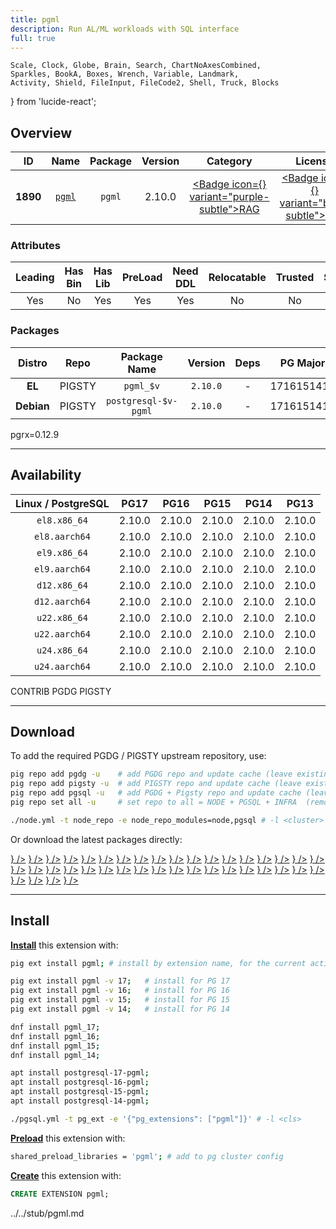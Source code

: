 ```yaml
---
title: pgml
description: Run AL/ML workloads with SQL interface
full: true
---
```


    Scale, Clock, Globe, Brain, Search, ChartNoAxesCombined,
    Sparkles, BookA, Boxes, Wrench, Variable, Landmark,
    Activity, Shield, FileInput, FileCode2, Shell, Truck, Blocks
} from 'lucide-react';

## Overview

| <TooltipIconButton tooltip="Extension unique identifier" side="top">ID</TooltipIconButton> | <TooltipIconButton tooltip="Extension name" side="top">Name</TooltipIconButton> | <TooltipIconButton tooltip="Package name for installation" side="top">Package</TooltipIconButton> | <TooltipIconButton tooltip="Latest available extension version" side="top">Version</TooltipIconButton> | <TooltipIconButton tooltip="Extension category" side="top">Category</TooltipIconButton> | <TooltipIconButton tooltip="Open source license" side="top">License</TooltipIconButton> | <TooltipIconButton tooltip="Programming language" side="top">Lang</TooltipIconButton> |
|:--------:|:--------:|:----------:|:--------------:|:---------------------------------------:|:------------------------------------------------------:|:----:|
| **1890** | [`pgml`](https://github.com/postgresml/postgresml) | `pgml` | 2.10.0 | <a href="/ext/rag" className="no-underline"><Badge icon={<Brain />} variant="purple-subtle">RAG</Badge></a> | <a href="/ext/list/license#mit" className="no-underline"><Badge icon={<Scale />} variant="blue-subtle">MIT</Badge></a> | <a href="/ext/list/lang#rust"><Badge icon={<FileCode2 />} variant="amber-subtle">Rust</Badge></a> |

### Attributes

| <TooltipIconButton tooltip="The Primary Leading extension in the Package" side="top">Leading</TooltipIconButton> | <TooltipIconButton tooltip="Contains binary utils" side="top">Has Bin</TooltipIconButton> | <TooltipIconButton tooltip="Contains .so shared library files" side="top">Has Lib</TooltipIconButton> | <TooltipIconButton tooltip="Requires preloading via shared_preload_libraries" side="top">PreLoad</TooltipIconButton> | <TooltipIconButton tooltip="Requires CREATE EXTENSION DDL command" side="top">Need DDL</TooltipIconButton> | <TooltipIconButton tooltip="Can be installed in any schema" side="top">Relocatable</TooltipIconButton> | <TooltipIconButton tooltip="Can be created by non-superuser" side="top">Trusted</TooltipIconButton> | <TooltipIconButton tooltip="Schemas used by this extension" side="top">Schemas</TooltipIconButton> |
|:-------:|:-------:|:-------:|:-------:|:--------:|:-----------:|:-------:|:-------:|
| Yes | No | Yes | Yes | Yes | No | No | `pgml` |

### Packages

| <TooltipIconButton tooltip="Linux distribution family, EL or Debian" side="top">Distro</TooltipIconButton> | <TooltipIconButton tooltip="Package repository" side="top">Repo</TooltipIconButton> | <TooltipIconButton tooltip="The RPM/DEB Package Name Pattern (replace $v with real pg major)" side="top">Package Name</TooltipIconButton> | <TooltipIconButton tooltip="Latest package version" side="top">Version</TooltipIconButton> | <TooltipIconButton tooltip="RPM/DEB Package dependencies" side="top">Deps</TooltipIconButton> | <TooltipIconButton tooltip="Available in these PostgreSQL Major Versions" side="top">PG Major</TooltipIconButton> |
|:----------:|:--------:|:------------------------:|:-----------:|:------------:|:------------------:|
|   **EL**   | <Badge variant="amber-subtle"><span className="font-bold">PIGSTY</span></Badge> | `pgml_$v` | `2.10.0` | - | <Badge variant="green-subtle">17</Badge><Badge variant="green-subtle">16</Badge><Badge variant="green-subtle">15</Badge><Badge variant="green-subtle">14</Badge><Badge variant="green-subtle">13</Badge> |
| **Debian** | <Badge variant="amber-subtle"><span className="font-bold">PIGSTY</span></Badge> | `postgresql-$v-pgml` | `2.10.0` | - | <Badge variant="green-subtle">17</Badge><Badge variant="green-subtle">16</Badge><Badge variant="green-subtle">15</Badge><Badge variant="green-subtle">14</Badge><Badge variant="red-subtle">13</Badge> |


<Callout title="Comments" type="info">
    pgrx=0.12.9
</Callout>


------

## Availability

| <TooltipIconButton tooltip="Linux Distro Arch / PostgreSQL Major Version" side="top">Linux / PostgreSQL </TooltipIconButton> | **PG17** | **PG16** | **PG15** | **PG14** | <span className="text-red-500">**PG13**</span> |
|:-----:|:-----:|:-----:|:-----:|:-----:|:-----:|
| `el8.x86_64` | <Badge variant="amber-subtle">2.10.0</Badge> | <Badge variant="amber-subtle">2.10.0</Badge> | <Badge variant="amber-subtle">2.10.0</Badge> | <Badge variant="amber-subtle">2.10.0</Badge> | <Badge variant="amber-subtle">2.10.0</Badge> |
| `el8.aarch64` | <Badge variant="amber-subtle">2.10.0</Badge> | <Badge variant="amber-subtle">2.10.0</Badge> | <Badge variant="amber-subtle">2.10.0</Badge> | <Badge variant="amber-subtle">2.10.0</Badge> | <Badge variant="amber-subtle">2.10.0</Badge> |
| `el9.x86_64` | <Badge variant="amber-subtle">2.10.0</Badge> | <Badge variant="amber-subtle">2.10.0</Badge> | <Badge variant="amber-subtle">2.10.0</Badge> | <Badge variant="amber-subtle">2.10.0</Badge> | <Badge variant="amber-subtle">2.10.0</Badge> |
| `el9.aarch64` | <Badge variant="amber-subtle">2.10.0</Badge> | <Badge variant="amber-subtle">2.10.0</Badge> | <Badge variant="amber-subtle">2.10.0</Badge> | <Badge variant="amber-subtle">2.10.0</Badge> | <Badge variant="amber-subtle">2.10.0</Badge> |
| `d12.x86_64` | <Badge variant="amber-subtle">2.10.0</Badge> | <Badge variant="amber-subtle">2.10.0</Badge> | <Badge variant="amber-subtle">2.10.0</Badge> | <Badge variant="amber-subtle">2.10.0</Badge> | <Badge variant="amber-subtle">2.10.0</Badge> |
| `d12.aarch64` | <Badge variant="amber-subtle">2.10.0</Badge> | <Badge variant="amber-subtle">2.10.0</Badge> | <Badge variant="amber-subtle">2.10.0</Badge> | <Badge variant="amber-subtle">2.10.0</Badge> | <Badge variant="amber-subtle">2.10.0</Badge> |
| `u22.x86_64` | <Badge variant="amber-subtle">2.10.0</Badge> | <Badge variant="amber-subtle">2.10.0</Badge> | <Badge variant="amber-subtle">2.10.0</Badge> | <Badge variant="amber-subtle">2.10.0</Badge> | <Badge variant="amber-subtle">2.10.0</Badge> |
| `u22.aarch64` | <Badge variant="amber-subtle">2.10.0</Badge> | <Badge variant="amber-subtle">2.10.0</Badge> | <Badge variant="amber-subtle">2.10.0</Badge> | <Badge variant="amber-subtle">2.10.0</Badge> | <Badge variant="amber-subtle">2.10.0</Badge> |
| `u24.x86_64` | <Badge variant="amber-subtle">2.10.0</Badge> | <Badge variant="amber-subtle">2.10.0</Badge> | <Badge variant="amber-subtle">2.10.0</Badge> | <Badge variant="amber-subtle">2.10.0</Badge> | <Badge variant="amber-subtle">2.10.0</Badge> |
| `u24.aarch64` | <Badge variant="amber-subtle">2.10.0</Badge> | <Badge variant="amber-subtle">2.10.0</Badge> | <Badge variant="amber-subtle">2.10.0</Badge> | <Badge variant="amber-subtle">2.10.0</Badge> | <Badge variant="amber-subtle">2.10.0</Badge> |

<Badge variant="green-subtle"><span className="font-black">CONTRIB</span></Badge> <Badge variant="blue-subtle"><span className="font-black">PGDG</span></Badge> <Badge variant="amber-subtle"><span className="font-black">PIGSTY</span></Badge>

------

## Download

To add the required PGDG / PIGSTY upstream repository, use:

```bash tab="pig"
pig repo add pgdg -u    # add PGDG repo and update cache (leave existing repos)
pig repo add pigsty -u  # add PIGSTY repo and update cache (leave existing repos)
pig repo add pgsql -u   # add PGDG + Pigsty repo and update cache (leave existing repos)
pig repo set all -u     # set repo to all = NODE + PGSQL + INFRA  (remove existing repos)
```
```bash tab="pigsty"
./node.yml -t node_repo -e node_repo_modules=node,pgsql # -l <cluster>
```

Or download the latest packages directly:

<Files>
    <Folder name="el8.x86_64">
        <a href="https://repo.pigsty.io/yum/pgsql/el8.x86_64/pgml_17-2.10.0-1PIGSTY.el8.x86_64.rpm"><File name="pgml_17-2.10.0-1PIGSTY.el8.x86_64.rpm" icon={<Package className="text-emerald-500" />} /></a>
        <a href="https://repo.pigsty.io/yum/pgsql/el8.x86_64/pgml_16-2.10.0-1PIGSTY.el8.x86_64.rpm"><File name="pgml_16-2.10.0-1PIGSTY.el8.x86_64.rpm" icon={<Package className="text-emerald-500" />} /></a>
        <a href="https://repo.pigsty.io/yum/pgsql/el8.x86_64/pgml_15-2.10.0-1PIGSTY.el8.x86_64.rpm"><File name="pgml_15-2.10.0-1PIGSTY.el8.x86_64.rpm" icon={<Package className="text-emerald-500" />} /></a>
        <a href="https://repo.pigsty.io/yum/pgsql/el8.x86_64/pgml_14-2.10.0-1PIGSTY.el8.x86_64.rpm"><File name="pgml_14-2.10.0-1PIGSTY.el8.x86_64.rpm" icon={<Package className="text-emerald-500" />} /></a>
    </Folder>
    <Folder name="el8.aarch64">
        <a href="https://repo.pigsty.io/yum/pgsql/el8.aarch64/pgml_17-2.10.0-1PIGSTY.el8.aarch64.rpm"><File name="pgml_17-2.10.0-1PIGSTY.el8.aarch64.rpm" icon={<Package className="text-orange-500" />} /></a>
        <a href="https://repo.pigsty.io/yum/pgsql/el8.aarch64/pgml_16-2.10.0-1PIGSTY.el8.aarch64.rpm"><File name="pgml_16-2.10.0-1PIGSTY.el8.aarch64.rpm" icon={<Package className="text-orange-500" />} /></a>
        <a href="https://repo.pigsty.io/yum/pgsql/el8.aarch64/pgml_15-2.10.0-1PIGSTY.el8.aarch64.rpm"><File name="pgml_15-2.10.0-1PIGSTY.el8.aarch64.rpm" icon={<Package className="text-orange-500" />} /></a>
        <a href="https://repo.pigsty.io/yum/pgsql/el8.aarch64/pgml_14-2.10.0-1PIGSTY.el8.aarch64.rpm"><File name="pgml_14-2.10.0-1PIGSTY.el8.aarch64.rpm" icon={<Package className="text-orange-500" />} /></a>
    </Folder>
    <Folder name="el9.x86_64">
        <a href="https://repo.pigsty.io/yum/pgsql/el9.x86_64/pgml_17-2.10.0-1PIGSTY.el9.x86_64.rpm"><File name="pgml_17-2.10.0-1PIGSTY.el9.x86_64.rpm" icon={<Package className="text-emerald-500" />} /></a>
        <a href="https://repo.pigsty.io/yum/pgsql/el9.x86_64/pgml_16-2.10.0-1PIGSTY.el9.x86_64.rpm"><File name="pgml_16-2.10.0-1PIGSTY.el9.x86_64.rpm" icon={<Package className="text-emerald-500" />} /></a>
        <a href="https://repo.pigsty.io/yum/pgsql/el9.x86_64/pgml_15-2.10.0-1PIGSTY.el9.x86_64.rpm"><File name="pgml_15-2.10.0-1PIGSTY.el9.x86_64.rpm" icon={<Package className="text-emerald-500" />} /></a>
        <a href="https://repo.pigsty.io/yum/pgsql/el9.x86_64/pgml_14-2.10.0-1PIGSTY.el9.x86_64.rpm"><File name="pgml_14-2.10.0-1PIGSTY.el9.x86_64.rpm" icon={<Package className="text-emerald-500" />} /></a>
    </Folder>
    <Folder name="el9.aarch64">
        <a href="https://repo.pigsty.io/yum/pgsql/el9.aarch64/pgml_17-2.10.0-1PIGSTY.el9.aarch64.rpm"><File name="pgml_17-2.10.0-1PIGSTY.el9.aarch64.rpm" icon={<Package className="text-orange-500" />} /></a>
        <a href="https://repo.pigsty.io/yum/pgsql/el9.aarch64/pgml_16-2.10.0-1PIGSTY.el9.aarch64.rpm"><File name="pgml_16-2.10.0-1PIGSTY.el9.aarch64.rpm" icon={<Package className="text-orange-500" />} /></a>
        <a href="https://repo.pigsty.io/yum/pgsql/el9.aarch64/pgml_15-2.10.0-1PIGSTY.el9.aarch64.rpm"><File name="pgml_15-2.10.0-1PIGSTY.el9.aarch64.rpm" icon={<Package className="text-orange-500" />} /></a>
        <a href="https://repo.pigsty.io/yum/pgsql/el9.aarch64/pgml_14-2.10.0-1PIGSTY.el9.aarch64.rpm"><File name="pgml_14-2.10.0-1PIGSTY.el9.aarch64.rpm" icon={<Package className="text-orange-500" />} /></a>
    </Folder>
    <Folder name="d12.x86_64">
        <a href="https://repo.pigsty.io/apt/pgsql/bookworm/pool/main/p/pgml/postgresql-17-pgml_2.10.0-1PIGSTY~bookworm_amd64.deb"><File name="postgresql-17-pgml_2.10.0-1PIGSTY~bookworm_amd64.deb" icon={<Box className="text-emerald-500" />} /></a>
        <a href="https://repo.pigsty.io/apt/pgsql/bookworm/pool/main/p/pgml/postgresql-16-pgml_2.10.0-1PIGSTY~bookworm_amd64.deb"><File name="postgresql-16-pgml_2.10.0-1PIGSTY~bookworm_amd64.deb" icon={<Box className="text-emerald-500" />} /></a>
        <a href="https://repo.pigsty.io/apt/pgsql/bookworm/pool/main/p/pgml/postgresql-15-pgml_2.10.0-1PIGSTY~bookworm_amd64.deb"><File name="postgresql-15-pgml_2.10.0-1PIGSTY~bookworm_amd64.deb" icon={<Box className="text-emerald-500" />} /></a>
        <a href="https://repo.pigsty.io/apt/pgsql/bookworm/pool/main/p/pgml/postgresql-14-pgml_2.10.0-1PIGSTY~bookworm_amd64.deb"><File name="postgresql-14-pgml_2.10.0-1PIGSTY~bookworm_amd64.deb" icon={<Box className="text-emerald-500" />} /></a>
    </Folder>
    <Folder name="d12.aarch64">
        <a href="https://repo.pigsty.io/apt/pgsql/bookworm/pool/main/p/pgml/postgresql-17-pgml_2.10.0-1PIGSTY~bookworm_arm64.deb"><File name="postgresql-17-pgml_2.10.0-1PIGSTY~bookworm_arm64.deb" icon={<Box className="text-orange-500" />} /></a>
        <a href="https://repo.pigsty.io/apt/pgsql/bookworm/pool/main/p/pgml/postgresql-16-pgml_2.10.0-1PIGSTY~bookworm_arm64.deb"><File name="postgresql-16-pgml_2.10.0-1PIGSTY~bookworm_arm64.deb" icon={<Box className="text-orange-500" />} /></a>
        <a href="https://repo.pigsty.io/apt/pgsql/bookworm/pool/main/p/pgml/postgresql-15-pgml_2.10.0-1PIGSTY~bookworm_arm64.deb"><File name="postgresql-15-pgml_2.10.0-1PIGSTY~bookworm_arm64.deb" icon={<Box className="text-orange-500" />} /></a>
        <a href="https://repo.pigsty.io/apt/pgsql/bookworm/pool/main/p/pgml/postgresql-14-pgml_2.10.0-1PIGSTY~bookworm_arm64.deb"><File name="postgresql-14-pgml_2.10.0-1PIGSTY~bookworm_arm64.deb" icon={<Box className="text-orange-500" />} /></a>
    </Folder>
    <Folder name="u22.x86_64">
        <a href="https://repo.pigsty.io/apt/pgsql/jammy/pool/main/p/pgml/postgresql-17-pgml_2.10.0-1PIGSTY~jammy_amd64.deb"><File name="postgresql-17-pgml_2.10.0-1PIGSTY~jammy_amd64.deb" icon={<Box className="text-emerald-500" />} /></a>
        <a href="https://repo.pigsty.io/apt/pgsql/jammy/pool/main/p/pgml/postgresql-16-pgml_2.10.0-1PIGSTY~jammy_amd64.deb"><File name="postgresql-16-pgml_2.10.0-1PIGSTY~jammy_amd64.deb" icon={<Box className="text-emerald-500" />} /></a>
        <a href="https://repo.pigsty.io/apt/pgsql/jammy/pool/main/p/pgml/postgresql-15-pgml_2.10.0-1PIGSTY~jammy_amd64.deb"><File name="postgresql-15-pgml_2.10.0-1PIGSTY~jammy_amd64.deb" icon={<Box className="text-emerald-500" />} /></a>
        <a href="https://repo.pigsty.io/apt/pgsql/jammy/pool/main/p/pgml/postgresql-14-pgml_2.10.0-1PIGSTY~jammy_amd64.deb"><File name="postgresql-14-pgml_2.10.0-1PIGSTY~jammy_amd64.deb" icon={<Box className="text-emerald-500" />} /></a>
    </Folder>
    <Folder name="u22.aarch64">
        <a href="https://repo.pigsty.io/apt/pgsql/jammy/pool/main/p/pgml/postgresql-17-pgml_2.10.0-1PIGSTY~jammy_arm64.deb"><File name="postgresql-17-pgml_2.10.0-1PIGSTY~jammy_arm64.deb" icon={<Box className="text-orange-500" />} /></a>
        <a href="https://repo.pigsty.io/apt/pgsql/jammy/pool/main/p/pgml/postgresql-16-pgml_2.10.0-1PIGSTY~jammy_arm64.deb"><File name="postgresql-16-pgml_2.10.0-1PIGSTY~jammy_arm64.deb" icon={<Box className="text-orange-500" />} /></a>
        <a href="https://repo.pigsty.io/apt/pgsql/jammy/pool/main/p/pgml/postgresql-15-pgml_2.10.0-1PIGSTY~jammy_arm64.deb"><File name="postgresql-15-pgml_2.10.0-1PIGSTY~jammy_arm64.deb" icon={<Box className="text-orange-500" />} /></a>
        <a href="https://repo.pigsty.io/apt/pgsql/jammy/pool/main/p/pgml/postgresql-14-pgml_2.10.0-1PIGSTY~jammy_arm64.deb"><File name="postgresql-14-pgml_2.10.0-1PIGSTY~jammy_arm64.deb" icon={<Box className="text-orange-500" />} /></a>
    </Folder>
    <Folder name="u24.x86_64">
        <a href="https://repo.pigsty.io/apt/pgsql/noble/pool/main/p/pgml/postgresql-17-pgml_2.10.0-1PIGSTY~noble_amd64.deb"><File name="postgresql-17-pgml_2.10.0-1PIGSTY~noble_amd64.deb" icon={<Box className="text-emerald-500" />} /></a>
        <a href="https://repo.pigsty.io/apt/pgsql/noble/pool/main/p/pgml/postgresql-16-pgml_2.10.0-1PIGSTY~noble_amd64.deb"><File name="postgresql-16-pgml_2.10.0-1PIGSTY~noble_amd64.deb" icon={<Box className="text-emerald-500" />} /></a>
        <a href="https://repo.pigsty.io/apt/pgsql/noble/pool/main/p/pgml/postgresql-15-pgml_2.10.0-1PIGSTY~noble_amd64.deb"><File name="postgresql-15-pgml_2.10.0-1PIGSTY~noble_amd64.deb" icon={<Box className="text-emerald-500" />} /></a>
        <a href="https://repo.pigsty.io/apt/pgsql/noble/pool/main/p/pgml/postgresql-14-pgml_2.10.0-1PIGSTY~noble_amd64.deb"><File name="postgresql-14-pgml_2.10.0-1PIGSTY~noble_amd64.deb" icon={<Box className="text-emerald-500" />} /></a>
    </Folder>
    <Folder name="u24.aarch64">
        <a href="https://repo.pigsty.io/apt/pgsql/noble/pool/main/p/pgml/postgresql-17-pgml_2.10.0-1PIGSTY~noble_arm64.deb"><File name="postgresql-17-pgml_2.10.0-1PIGSTY~noble_arm64.deb" icon={<Box className="text-orange-500" />} /></a>
        <a href="https://repo.pigsty.io/apt/pgsql/noble/pool/main/p/pgml/postgresql-16-pgml_2.10.0-1PIGSTY~noble_arm64.deb"><File name="postgresql-16-pgml_2.10.0-1PIGSTY~noble_arm64.deb" icon={<Box className="text-orange-500" />} /></a>
        <a href="https://repo.pigsty.io/apt/pgsql/noble/pool/main/p/pgml/postgresql-15-pgml_2.10.0-1PIGSTY~noble_arm64.deb"><File name="postgresql-15-pgml_2.10.0-1PIGSTY~noble_arm64.deb" icon={<Box className="text-orange-500" />} /></a>
        <a href="https://repo.pigsty.io/apt/pgsql/noble/pool/main/p/pgml/postgresql-14-pgml_2.10.0-1PIGSTY~noble_arm64.deb"><File name="postgresql-14-pgml_2.10.0-1PIGSTY~noble_arm64.deb" icon={<Box className="text-orange-500" />} /></a>
    </Folder>
</Files>

------

## Install

[**Install**](/docs/pgsql/ext/install) this extension with:

```bash tab="pig"
pig ext install pgml; # install by extension name, for the current active PG version

pig ext install pgml -v 17;   # install for PG 17
pig ext install pgml -v 16;   # install for PG 16
pig ext install pgml -v 15;   # install for PG 15
pig ext install pgml -v 14;   # install for PG 14
```
```bash tab="yum" 
dnf install pgml_17;
dnf install pgml_16;
dnf install pgml_15;
dnf install pgml_14;
```
```bash tab="apt" 
apt install postgresql-17-pgml;
apt install postgresql-16-pgml;
apt install postgresql-15-pgml;
apt install postgresql-14-pgml;
```
```bash tab="ansible"
./pgsql.yml -t pg_ext -e '{"pg_extensions": ["pgml"]}' # -l <cls>
```

[**Preload**](/docs/pgsql/ext/load) this extension with:

```bash
shared_preload_libraries = 'pgml'; # add to pg cluster config
```

[**Create**](/docs/pgsql/ext/create) this extension with:

```sql
CREATE EXTENSION pgml;
```


<include>../../stub/pgml.md</include>
